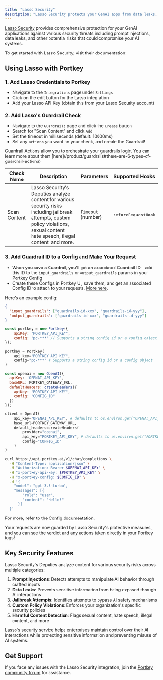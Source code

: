 ```yaml
---
title: "Lasso Security"
description: "Lasso Security protects your GenAI apps from data leaks, prompt injections, and other potential risks, keeping your systems safe and secure."
---
```


[Lasso Security](https://www.lasso.security/) provides comprehensive protection for your GenAI applications against various security threats including prompt injections, data leaks, and other potential risks that could compromise your AI systems.

To get started with Lasso Security, visit their documentation:
<Card title="Get Started with Lasso Security" href="https://www.lasso.security/"/>

## Using Lasso with Portkey

### 1. Add Lasso Credentials to Portkey

* Navigate to the `Integrations` page under `Settings`
* Click on the edit button for the Lasso integration
* Add your Lasso API Key (obtain this from your Lasso Security account)

### 2. Add Lasso's Guardrail Check

* Navigate to the `Guardrails` page and click the `Create` button
* Search for "Scan Content" and click `Add`
* Set the timeout in milliseconds (default: 10000ms)
* Set any `actions` you want on your check, and create the Guardrail!

<Note>
    Guardrail Actions allow you to orchestrate your guardrails logic. You can learn more about them [here](/product/guardrails#there-are-6-types-of-guardrail-actions)
</Note>

| Check Name | Description | Parameters | Supported Hooks |
|------------|-------------|------------|-----------------|
| Scan Content | Lasso Security's Deputies analyze content for various security risks including jailbreak attempts, custom policy violations, sexual content, hate speech, illegal content, and more. | `Timeout` (number) | `beforeRequestHook` |



### 3. Add Guardrail ID to a Config and Make Your Request

* When you save a Guardrail, you'll get an associated Guardrail ID - add this ID to the `input_guardrails` or `output_guardrails` params in your Portkey Config
* Create these Configs in Portkey UI, save them, and get an associated Config ID to attach to your requests. [More here](/product/ai-gateway/configs).

Here's an example config:

```json
{
  "input_guardrails": ["guardrails-id-xxx", "guardrails-id-yyy"],
  "output_guardrails": ["guardrails-id-xxx", "guardrails-id-yyy"]
}
```


<Tabs>
  <Tab title="NodeJS">

```js
const portkey = new Portkey({
    apiKey: "PORTKEY_API_KEY",
    config: "pc-***" // Supports a string config id or a config object
});
```
  </Tab>
  <Tab title="Python">

```py
portkey = Portkey(
    api_key="PORTKEY_API_KEY",
    config="pc-***" # Supports a string config id or a config object
)
```
  </Tab>
  <Tab title="OpenAI NodeJS">

```js
const openai = new OpenAI({
  apiKey: 'OPENAI_API_KEY',
  baseURL: PORTKEY_GATEWAY_URL,
  defaultHeaders: createHeaders({
    apiKey: "PORTKEY_API_KEY",
    config: "CONFIG_ID"
  })
});
```
  </Tab>
  <Tab title="OpenAI Python">

```py
client = OpenAI(
    api_key="OPENAI_API_KEY", # defaults to os.environ.get("OPENAI_API_KEY")
    base_url=PORTKEY_GATEWAY_URL,
    default_headers=createHeaders(
        provider="openai",
        api_key="PORTKEY_API_KEY", # defaults to os.environ.get("PORTKEY_API_KEY")
        config="CONFIG_ID"
    )
)
```
  </Tab>
<Tab title="cURL">

```sh
curl https://api.portkey.ai/v1/chat/completions \
  -H "Content-Type: application/json" \
  -H "Authorization: Bearer $OPENAI_API_KEY" \
  -H "x-portkey-api-key: $PORTKEY_API_KEY" \
  -H "x-portkey-config: $CONFIG_ID" \
  -d '{
    "model": "gpt-3.5-turbo",
    "messages": [{
        "role": "user",
        "content": "Hello!"
      }]
  }'
```
  </Tab>
</Tabs>

For more, refer to the [Config documentation](/product/ai-gateway/configs).

Your requests are now guarded by Lasso Security's protective measures, and you can see the verdict and any actions taken directly in your Portkey logs!

## Key Security Features

Lasso Security's Deputies analyze content for various security risks across multiple categories:

1. **Prompt Injections**: Detects attempts to manipulate AI behavior through crafted inputs
2. **Data Leaks**: Prevents sensitive information from being exposed through AI interactions
3. **Jailbreak Attempts**: Identifies attempts to bypass AI safety mechanisms
4. **Custom Policy Violations**: Enforces your organization's specific security policies
5. **Harmful Content Detection**: Flags sexual content, hate speech, illegal content, and more

Lasso's security service helps enterprises maintain control over their AI interactions while protecting sensitive information and preventing misuse of AI systems.


## Get Support

If you face any issues with the Lasso Security integration, join the [Portkey community forum](https://discord.gg/portkey-llms-in-prod-1143393887742861333) for assistance.
